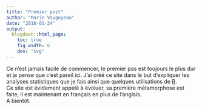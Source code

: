 ```yaml
---
title: "Premier post"
author: "Marie Vaugoyeau"
date: "2018-01-24"
output:
  blogdown::html_page:
    toc: true
    fig_width: 6
    dev: "svg"
---
```

  
Ce n'est jamais facile de commencer, le premier pas est toujours le plus dur et je pense que c'est pareil ici.
J'ai créé ce site dans le but d'expliquer les analyses statistiques que je fais ainsi que quelques utilisations de [R](https://cran.r-project.org/).  
Ce site est évidement appelé à évoluer, sa première métamorphose est faite, il est maintenant en français en plus de l'anglais.  
A bientôt.